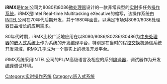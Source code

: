 {{NoteTA
|G1=IT
}}
{{Unreferenced|time=2017-05-08T22:14:44+00:00}}
{{Infobox OS
| name                   = RMX
| logo                   = 
| screenshot             = 
| caption                = 
| developer              = [[英特尔|Intel]] / {{tsl|en|TenAsys Corporation}}
| source_model           = 
| kernel_type            = 
| supported_platforms    = [[Intel_8080|8080]]、[[Intel_8086|8086]]、[[Intel_80386|80386]]或更高
| ui                     = 
| family                 = [[实时操作系统|实时操作系统]]
| released               = 1980年
| latest_release_version = 
| latest_release_date    = 
| latest_test_version    = 
| latest_test_date       = 
| marketing_target       = [[嵌入式系统|嵌入式系统]]
| programmed_in          = 
| prog_language          = {{tsl|en|PL/M}}、[[Fortran|Fortran]]、[[C语言|C]]
| language               = 
| updatemodel            = 
| package_manager        = 
| working_state          = 终止使用
| license                = 
| website                = [http://www.tenasys.com/rmx iRMX]{{dead link|date=2017年11月 |bot=InternetArchiveBot |fix-attempted=yes }}
}}
'''iRMX'''是[[Intel|Intel]]公司为8080和8086[[微处理器|微处理器]]设计的一款非常典型的[[实时操作系统|实时]]多任务[[操作系统|操作系统]]，iRMX是Intel Real-time Multitasking eXecutive的缩写，该操作系统由[[Intel|INTEL]]公司在70年代后期开发，并于1980年面世，以满足市场对8080/8086处理器日益增长的应用需求。

80年代时期，iRMX比较广泛地应用在以8080/8086/80286/80486为[[中央处理器|中央处理器]]的[[嵌入式系统|嵌入式系统]]上作为系统的开发[[编译|编译]]平台，特别是在当时的[[程控交换机|程控交换机]]通信系统开发领域，iRMX几乎成为一个事实上的标准开发平台。

iRMX系统采用INTEL公司的PL/M高级语言及相应的系列[[编译器|编译器]]，调试器作为开发[[编译|编译]]调试环境。

{{compu-stub}}
{{实时操作系统}}
[[Category:实时操作系统|Category:实时操作系统]]
[[Category:嵌入式系统|Category:嵌入式系统]]